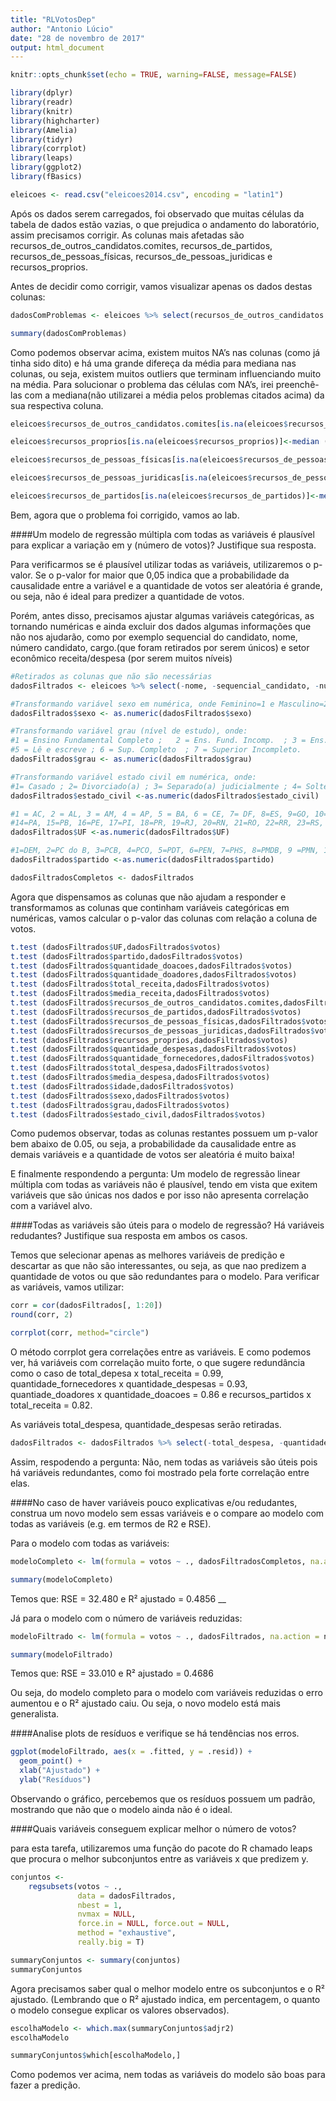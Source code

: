 ```yaml
---
title: "RLVotosDep"
author: "Antonio Lúcio"
date: "28 de novembro de 2017"
output: html_document
---
```


```r
knitr::opts_chunk$set(echo = TRUE, warning=FALSE, message=FALSE)
```


```r
library(dplyr)
library(readr)
library(knitr)
library(highcharter)
library(Amelia)
library(tidyr)
library(corrplot)
library(leaps)
library(ggplot2)
library(fBasics)
```

```r
eleicoes <- read.csv("eleicoes2014.csv", encoding = "latin1")
```

Após os dados serem carregados, foi observado que muitas células da tabela de dados estão vazias, o que prejudica o andamento do laboratório, assim precisamos corrigir. As colunas mais afetadas são recursos_de_outros_candidatos.comites, recursos_de_partidos, recursos_de_pessoas_físicas, recursos_de_pessoas_juridicas e recursos_proprios. 

Antes de decidir como corrigir, vamos visualizar apenas os dados destas colunas:

```r
dadosComProblemas <- eleicoes %>% select(recursos_de_outros_candidatos.comites, recursos_de_partidos, recursos_de_pessoas_físicas, recursos_de_pessoas_juridicas, recursos_proprios)

summary(dadosComProblemas)
```

Como podemos observar acima, existem muitos NA's nas colunas (como já tinha sido dito) e há uma grande difereça da média para mediana nas colunas, ou seja, existem muitos outliers que terminam influenciando muito na média. Para solucionar o problema das células com NA's, irei preenchê-las com a mediana(não utilizarei a média pelos problemas citados acima) da sua respectiva coluna. 

```r

eleicoes$recursos_de_outros_candidatos.comites[is.na(eleicoes$recursos_de_outros_candidatos.comites)]<-median (eleicoes$recursos_de_outros_candidatos.comites, na.rm = TRUE)

eleicoes$recursos_proprios[is.na(eleicoes$recursos_proprios)]<-median (eleicoes$recursos_proprios, na.rm = TRUE)

eleicoes$recursos_de_pessoas_físicas[is.na(eleicoes$recursos_de_pessoas_físicas)]<-median (eleicoes$recursos_de_pessoas_físicas, na.rm = TRUE)

eleicoes$recursos_de_pessoas_juridicas[is.na(eleicoes$recursos_de_pessoas_juridicas)]<-median (eleicoes$recursos_de_pessoas_juridicas, na.rm = TRUE)

eleicoes$recursos_de_partidos[is.na(eleicoes$recursos_de_partidos)]<-median (eleicoes$recursos_de_partidos, na.rm = TRUE)

```

Bem, agora que o problema foi corrigido, vamos ao lab.

####Um modelo de regressão múltipla com todas as variáveis é plausível para explicar a variação em y (número de votos)? Justifique sua resposta.

Para verificarmos se é plausível utilizar todas as variáveis, utilizaremos o p-valor. Se o p-valor for maior que 0,05 indica que a probabilidade da causalidade entre a variável e a quantidade de votos ser aleatória é grande, ou seja, não é ideal para predizer a quantidade de votos.

Porém, antes disso, precisamos ajustar algumas variáveis categóricas, as tornando numéricas e ainda excluir dos dados algumas informações que não nos ajudarão, como por exemplo sequencial do candidato, nome, número candidato, cargo.(que foram retirados por serem únicos) e setor econômico receita/despesa (por serem muitos níveis)

```r
#Retirados as colunas que não são necessárias
dadosFiltrados <- eleicoes %>% select(-nome, -sequencial_candidato, -numero_cadidato, -cargo, -setor_economico_receita, -setor_economico_despesa)

#Transformando variável sexo em numérica, onde Feminino=1 e Masculino=2 
dadosFiltrados$sexo <- as.numeric(dadosFiltrados$sexo)

#Transformando variável grau (nível de estudo), onde: 
#1 = Ensino Fundamental Completo ;   2 = Ens. Fund. Incomp.  ; 3 = Ens. Médio Comp.; 4 = Ens. Médio Incomp.
#5 = Lê e escreve ; 6 = Sup. Completo  ; 7 = Superior Incompleto.
dadosFiltrados$grau <- as.numeric(dadosFiltrados$grau)

#Transformando variável estado civil em numérica, onde:
#1= Casado ; 2= Divorciado(a) ; 3= Separado(a) judicialmente ; 4= Solteiro(a) ; 5 = Viúvo(a)
dadosFiltrados$estado_civil <-as.numeric(dadosFiltrados$estado_civil)

#1 = AC, 2 = AL, 3 = AM, 4 = AP, 5 = BA, 6 = CE, 7= DF, 8=ES, 9=GO, 10=MA, 11=MG, 12=MS, 13=MT, 
#14=PA, 15=PB, 16=PE, 17=PI, 18=PR, 19=RJ, 20=RN, 21=RO, 22=RR, 23=RS, 24=SC, 25=SE, 26=SP,27=TO
dadosFiltrados$UF <-as.numeric(dadosFiltrados$UF)

#1=DEM, 2=PC do B, 3=PCB, 4=PCO, 5=PDT, 6=PEN, 7=PHS, 8=PMDB, 9 =PMN, 10=PP, 11=PPL, 12=PPS, 13=PR, 14=PRB, 15=PROS, #16=PRP, 17=PRTB, 18=PSB, 19=PSC, 20=PSD, 21=PSDB, 22=PSDC, 23=PSL, 24=PSOL, 25=PSTU, 26=PT, 27=PT do B, 28=PTB, #29=PTC, 30=PTN, 31=PV, 32=SD
dadosFiltrados$partido <-as.numeric(dadosFiltrados$partido)

dadosFiltradosCompletos <- dadosFiltrados

```

Agora que dispensamos as colunas que não ajudam a responder e transformamos as colunas que continham variáveis categóricas em numéricas, vamos calcular o p-valor das colunas com relação a coluna de votos. 


```r
t.test (dadosFiltrados$UF,dadosFiltrados$votos) 
t.test (dadosFiltrados$partido,dadosFiltrados$votos)
t.test (dadosFiltrados$quantidade_doacoes,dadosFiltrados$votos)
t.test (dadosFiltrados$quantidade_doadores,dadosFiltrados$votos)
t.test (dadosFiltrados$total_receita,dadosFiltrados$votos)
t.test (dadosFiltrados$media_receita,dadosFiltrados$votos)
t.test (dadosFiltrados$recursos_de_outros_candidatos.comites,dadosFiltrados$votos)
t.test (dadosFiltrados$recursos_de_partidos,dadosFiltrados$votos)
t.test (dadosFiltrados$recursos_de_pessoas_físicas,dadosFiltrados$votos)
t.test (dadosFiltrados$recursos_de_pessoas_juridicas,dadosFiltrados$votos)
t.test (dadosFiltrados$recursos_proprios,dadosFiltrados$votos)
t.test (dadosFiltrados$quantidade_despesas,dadosFiltrados$votos)
t.test (dadosFiltrados$quantidade_fornecedores,dadosFiltrados$votos)
t.test (dadosFiltrados$total_despesa,dadosFiltrados$votos)
t.test (dadosFiltrados$media_despesa,dadosFiltrados$votos)
t.test (dadosFiltrados$idade,dadosFiltrados$votos)
t.test (dadosFiltrados$sexo,dadosFiltrados$votos)
t.test (dadosFiltrados$grau,dadosFiltrados$votos)
t.test (dadosFiltrados$estado_civil,dadosFiltrados$votos)
```

Como pudemos observar, todas as colunas restantes possuem um p-valor bem abaixo de 0.05, ou seja, a probabilidade da causalidade entre as demais variáveis e a quantidade de votos ser aleatória é muito baixa!

E finalmente respondendo a pergunta: Um modelo de regressão linear múltipla com todas as variáveis não é plausível, tendo em vista que exitem variáveis que são únicas nos dados e por isso não apresenta correlação com a variável alvo.

####Todas as variáveis são úteis para o modelo de regressão? Há variáveis redudantes? Justifique sua resposta em ambos os casos.

Temos que selecionar apenas as melhores variáveis de predição e descartar as que não são interessantes, ou seja, as que nao predizem a quantidade de votos ou que são redundantes para o modelo. Para verificar as variáveis, vamos utilizar:

```r
corr = cor(dadosFiltrados[, 1:20])
round(corr, 2)

corrplot(corr, method="circle")
```

O método corrplot gera correlações entre as variáveis. E como podemos ver, há variáveis com correlação muito forte, o que sugere redundância como o caso de total_depesa x total_receita = 0.99, quantidade_fornecedores x quantidade_despesas = 0.93, quantiade_doadores x quantidade_doacoes = 0.86 e recursos_partidos x total_receita = 0.82.

As variáveis total_despesa, quantidade_despesas serão retiradas.

```r
dadosFiltrados <- dadosFiltrados %>% select(-total_despesa, -quantidade_despesas)
```

Assim, respodendo a pergunta: Não, nem todas as variáveis são úteis pois há variáveis redundantes, como foi mostrado pela forte correlação entre elas.

####No caso de haver variáveis pouco explicativas e/ou redudantes, construa um novo modelo sem essas variáveis e o compare ao modelo com todas as variáveis (e.g. em termos de R2 e RSE).

Para o modelo com todas as variáveis:

```r
modeloCompleto <- lm(formula = votos ~ ., dadosFiltradosCompletos, na.action = na.omit)

summary(modeloCompleto)
```

Temos que: RSE = 32.480 e R² ajustado = 0.4856
__

Já para o modelo com o número de variáveis reduzidas:

```r
modeloFiltrado <- lm(formula = votos ~ ., dadosFiltrados, na.action = na.omit)

summary(modeloFiltrado)
```

Temos que: RSE = 33.010 e R² ajustado = 0.4686

Ou seja, do modelo completo para o modelo com variáveis reduzidas o erro aumentou e o R² ajustado caiu. Ou seja, o novo modelo está mais generalista.

####Analise plots de resíduos e verifique se há tendências nos erros.

```r
ggplot(modeloFiltrado, aes(x = .fitted, y = .resid)) + 
  geom_point() + 
  xlab("Ajustado") + 
  ylab("Resíduos")
```

Observando o gráfico, percebemos que os resíduos possuem um padrão, mostrando que não que o modelo ainda não é o ideal.

####Quais variáveis conseguem explicar melhor o número de votos?

para esta tarefa, utilizaremos uma função do pacote do R chamado leaps que procura o melhor subconjuntos entre as variáveis x que predizem y.

```r
conjuntos <-
    regsubsets(votos ~ .,
               data = dadosFiltrados,
               nbest = 1,       
               nvmax = NULL,   
               force.in = NULL, force.out = NULL,
               method = "exhaustive",
               really.big = T)

summaryConjuntos <- summary(conjuntos)
summaryConjuntos
```

Agora precisamos saber qual o melhor modelo entre os subconjuntos e o R² ajustado. (Lembrando que o R² ajustado  indica, em percentagem, o quanto o modelo consegue explicar os valores observados).

```r
escolhaModelo <- which.max(summaryConjuntos$adjr2)
escolhaModelo
```

```r
summaryConjuntos$which[escolhaModelo,]
```

Como podemos ver acima, nem todas as variáveis do modelo são boas para fazer a predição.

